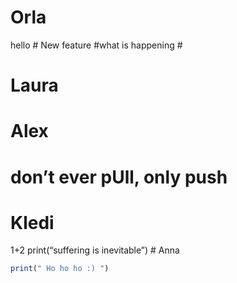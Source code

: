 # Orla
hello
# New feature 
#what is happening
# 

# Laura

# 

# Alex
# don't ever pUll, only push

# Kledi
1+2
print("suffering is inevitable")
# Anna

```r
print(" Ho ho ho :) ")
```

# 
